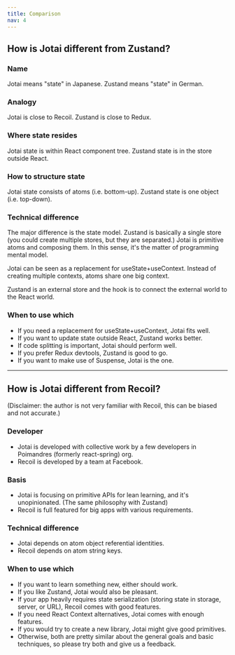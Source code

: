 ```yaml
---
title: Comparison
nav: 4
---
```


## How is Jotai different from Zustand?

### Name

Jotai means "state" in Japanese.
Zustand means "state" in German.

### Analogy

Jotai is close to Recoil.
Zustand is close to Redux.

### Where state resides

Jotai state is within React component tree.
Zustand state is in the store outside React.

### How to structure state

Jotai state consists of atoms (i.e. bottom-up).
Zustand state is one object (i.e. top-down).

### Technical difference

The major difference is the state model. Zustand is basically a single store (you could create multiple stores, but they are separated.) Jotai is primitive atoms and composing them. In this sense, it's the matter of programming mental model.

Jotai can be seen as a replacement for useState+useContext. Instead of creating multiple contexts, atoms share one big context.

Zustand is an external store and the hook is to connect the external world to the React world.

### When to use which

- If you need a replacement for useState+useContext, Jotai fits well.
- If you want to update state outside React, Zustand works better.
- If code splitting is important, Jotai should perform well.
- If you prefer Redux devtools, Zustand is good to go.
- If you want to make use of Suspense, Jotai is the one.

---

## How is Jotai different from Recoil?

(Disclaimer: the author is not very familiar with Recoil, this can be biased and not accurate.)

### Developer

- Jotai is developed with collective work by a few developers in Poimandres (formerly react-spring) org.
- Recoil is developed by a team at Facebook.

### Basis

- Jotai is focusing on primitive APIs for lean learning, and it's unopinionated. (The same philosophy with Zustand)
- Recoil is full featured for big apps with various requirements.

### Technical difference

- Jotai depends on atom object referential identities.
- Recoil depends on atom string keys.

### When to use which

- If you want to learn something new, either should work.
- If you like Zustand, Jotai would also be pleasant.
- If your app heavily requires state serialization (storing state in storage, server, or URL), Recoil comes with good features.
- If you need React Context alternatives, Jotai comes with enough features.
- If you would try to create a new library, Jotai might give good primitives.
- Otherwise, both are pretty similar about the general goals and basic techniques, so please try both and give us a feedback.
